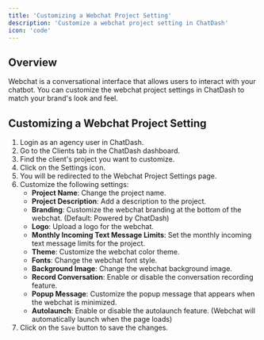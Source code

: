 ```yaml
---
title: 'Customizing a Webchat Project Setting'
description: 'Customize a webchat project setting in ChatDash'
icon: 'code' 
---
```


## Overview
Webchat is a conversational interface that allows users to interact with your chatbot. 
You can customize the webchat project settings in ChatDash to match your brand's look and feel.

## Customizing a Webchat Project Setting
1. Login as an agency user in ChatDash.
2. Go to the Clients tab in the ChatDash dashboard.
3. Find the client's project you want to customize.
4. Click on the Settings icon.
5. You will be redirected to the Webchat Project Settings page.
6. Customize the following settings:
    - **Project Name**: Change the project name.
    - **Project Description**: Add a description to the project.
    - **Branding**: Customize the webchat branding at the bottom of the webchat. (Default: Powered by ChatDash)
    - **Logo**: Upload a logo for the webchat.
    - **Monthly Incoming Text Message Limits**: Set the monthly incoming text message limits for the project.
    - **Theme**: Customize the webchat color theme.
    - **Fonts**: Change the webchat font style.
    - **Background Image**: Change the webchat background image.
    - **Record Conversation**: Enable or disable the conversation recording feature.
    - **Popup Message**: Customize the popup message that appears when the webchat is minimized.
    - **Autolaunch**: Enable or disable the autolaunch feature. (Webchat will automatically launch when the page loads)
7. Click on the `Save` button to save the changes.